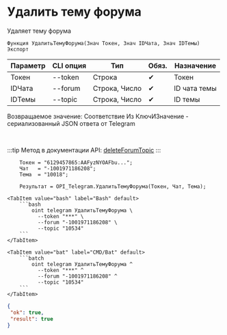 ﻿---
sidebar_position: 6
description: Удалить тему форума и другие функции для работы с Telegram в Открытом пакете интеграций - бесплатной open-source библиотеке интеграций для 1С:Предприятие 8, OneScript и CLI
keywords: [1C, 1С, 1С:Предприятие, 1С:Предприятие 8.3, API, Интеграция, Сервисы, Обмен, OneScript, CLI, Telegram]
---


# Удалить тему форума
 Удаляет тему форума



`Функция УдалитьТемуФорума(Знач Токен, Знач IDЧата, Знач IDТемы) Экспорт`

  | Параметр | CLI опция | Тип | Обяз. | Назначение |
  |-|-|-|-|-|
  | Токен | --token | Строка | &#x2714; | Токен |
  | IDЧата | --forum | Строка, Число | &#x2714; | ID чата темы |
  | IDТемы | --topic | Строка, Число | &#x2714; | ID темы |

  
  Возвращаемое значение:   Соответствие Из КлючИЗначение - сериализованный JSON ответа от Telegram

<br/>

:::tip
Метод в документации API: [deleteForumTopic](https://core.telegram.org/bots/api#deleteforumtopic)
:::
<br/>



```bsl title="Пример использования для 1С:Предприятие/OneScript"
    Токен = "6129457865:AAFyzNYOAFbu...";
    Чат   = "-1001971186208";
    Тема  = "10018";

    Результат = OPI_Telegram.УдалитьТемуФорума(Токен, Чат, Тема);
```
    

 <Tabs>
  
    <TabItem value="bash" label="Bash" default>
        ```bash
            oint telegram УдалитьТемуФорума \
              --token "***" \
              --forum "-1001971186208" \
              --topic "10534"
        ```
    </TabItem>
  
    <TabItem value="bat" label="CMD/Bat" default>
        ```batch
            oint telegram УдалитьТемуФорума ^
              --token "***" ^
              --forum "-1001971186208" ^
              --topic "10534"
        ```
    </TabItem>
</Tabs>


```json title="Результат"
{
 "ok": true,
 "result": true
}
```
